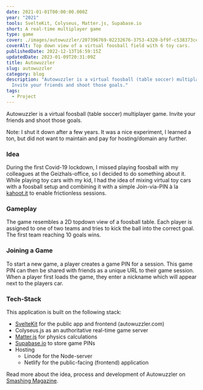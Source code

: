 ---
date: 2021-01-01T00:00:00.000Z
year: "2021"
tools: SvelteKit, Colyseus, Matter.js, Supabase.io
short: A real-time multiplayer game
type: game
cover: ./images/autowuzzler/207396769-02232676-3753-4320-bf9f-c538373ce698.png
coverAlt: Top down view of a virtual foosball field with 6 toy cars.
publishedDate: 2022-12-13T16:59:15Z
updatedDate: 2023-01-09T20:31:09Z
title: Autowuzzler
slug: autowuzzler
category: blog
description: "Autowuzzler is a virtual foosball (table soccer) multiplayer game.
  Invite your friends and shoot those goals."
tags:
  - Project
---


Autowuzzler is a virtual foosball (table soccer) multiplayer game. Invite your friends and shoot those goals.

Note: I shut it down after a few years. It was a nice experiment, I learned a ton, but did not want to maintain and pay for hosting/domain any further.

<Picture src={picture1} alt="Screenshot of the game autowuzzler with 6 players as toy cars" />

### Idea

During the first Covid-19 lockdown, I missed playing foosball with my colleagues at the Geizhals-office, so I decided to do something about it. While playing toy cars with my kid, I had the idea of mixing virtual toy cars with a foosball setup and combining it with a simple Join-via-PIN à la [kahoot.it](http://kahoot.it) to enable frictionless sessions.

### Gameplay

The game resembles a 2D topdown view of a foosball table. Each player is assigned to one of two teams and tries to kick the ball into the correct goal. The first team reaching 10 goals wins.

### Joining a Game

To start a new game, a player creates a game PIN for a session. This game PIN can then be shared with friends as a unique URL to their game session. When a player first loads the game, they enter a nickname which will appear next to the players car.

### Tech-Stack

This application is built on the following stack:

- [SvelteKit](https://svelte.dev/) for the public app and frontend (autowuzzler.com)
- Colyseus.js as an authoritative real-time game server
- [Matter.js](https://www.brm.io/matter-js/) for physics calculations
- [Supabase.io](http://Supabase.io) to store game PINs
- Hosting
  - Linode for the Node-server
  - Netlify for the public-facing (frontend) application

Read more about the idea, process and development of Autowuzzler on [Smashing Magazine](https://www.smashingmagazine.com/2021/10/real-time-multi-user-game/).
